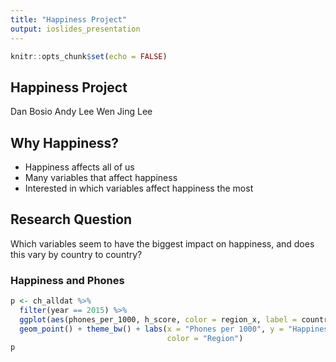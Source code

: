 ```yaml
---
title: "Happiness Project"
output: ioslides_presentation
---
```


```r
knitr::opts_chunk$set(echo = FALSE)
```

## Happiness Project

Dan Bosio
Andy Lee
Wen Jing Lee

## Why Happiness?

- Happiness affects all of us
- Many variables that affect happiness
- Interested in which variables affect happiness the most

## Research Question

Which variables seem to have the biggest impact on happiness, and does this vary by country to country?


### Happiness and Phones

```r
p <- ch_alldat %>%
  filter(year == 2015) %>%
  ggplot(aes(phones_per_1000, h_score, color = region_x, label = country)) +
  geom_point() + theme_bw() + labs(x = "Phones per 1000", y = "Happiness Score",
                                   color = "Region")
p
```

